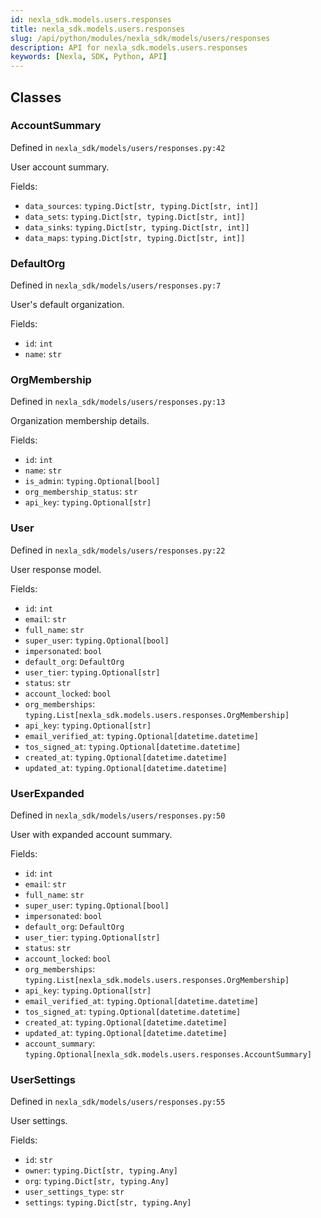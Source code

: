 ```yaml
---
id: nexla_sdk.models.users.responses
title: nexla_sdk.models.users.responses
slug: /api/python/modules/nexla_sdk/models/users/responses
description: API for nexla_sdk.models.users.responses
keywords: [Nexla, SDK, Python, API]
---
```


## Classes

### AccountSummary

Defined in `nexla_sdk/models/users/responses.py:42`

User account summary.

Fields:

- `data_sources`: `typing.Dict[str, typing.Dict[str, int]]`
- `data_sets`: `typing.Dict[str, typing.Dict[str, int]]`
- `data_sinks`: `typing.Dict[str, typing.Dict[str, int]]`
- `data_maps`: `typing.Dict[str, typing.Dict[str, int]]`

### DefaultOrg

Defined in `nexla_sdk/models/users/responses.py:7`

User's default organization.

Fields:

- `id`: `int`
- `name`: `str`

### OrgMembership

Defined in `nexla_sdk/models/users/responses.py:13`

Organization membership details.

Fields:

- `id`: `int`
- `name`: `str`
- `is_admin`: `typing.Optional[bool]`
- `org_membership_status`: `str`
- `api_key`: `typing.Optional[str]`

### User

Defined in `nexla_sdk/models/users/responses.py:22`

User response model.

Fields:

- `id`: `int`
- `email`: `str`
- `full_name`: `str`
- `super_user`: `typing.Optional[bool]`
- `impersonated`: `bool`
- `default_org`: `DefaultOrg`
- `user_tier`: `typing.Optional[str]`
- `status`: `str`
- `account_locked`: `bool`
- `org_memberships`: `typing.List[nexla_sdk.models.users.responses.OrgMembership]`
- `api_key`: `typing.Optional[str]`
- `email_verified_at`: `typing.Optional[datetime.datetime]`
- `tos_signed_at`: `typing.Optional[datetime.datetime]`
- `created_at`: `typing.Optional[datetime.datetime]`
- `updated_at`: `typing.Optional[datetime.datetime]`

### UserExpanded

Defined in `nexla_sdk/models/users/responses.py:50`

User with expanded account summary.

Fields:

- `id`: `int`
- `email`: `str`
- `full_name`: `str`
- `super_user`: `typing.Optional[bool]`
- `impersonated`: `bool`
- `default_org`: `DefaultOrg`
- `user_tier`: `typing.Optional[str]`
- `status`: `str`
- `account_locked`: `bool`
- `org_memberships`: `typing.List[nexla_sdk.models.users.responses.OrgMembership]`
- `api_key`: `typing.Optional[str]`
- `email_verified_at`: `typing.Optional[datetime.datetime]`
- `tos_signed_at`: `typing.Optional[datetime.datetime]`
- `created_at`: `typing.Optional[datetime.datetime]`
- `updated_at`: `typing.Optional[datetime.datetime]`
- `account_summary`: `typing.Optional[nexla_sdk.models.users.responses.AccountSummary]`

### UserSettings

Defined in `nexla_sdk/models/users/responses.py:55`

User settings.

Fields:

- `id`: `str`
- `owner`: `typing.Dict[str, typing.Any]`
- `org`: `typing.Dict[str, typing.Any]`
- `user_settings_type`: `str`
- `settings`: `typing.Dict[str, typing.Any]`

